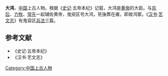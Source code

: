 '''大鸿'''，[[中国|中国]]上古人物。根据《[[史记|史记]]·五帝本纪》记载，大鸿是[[黄帝|黄帝]]的大臣。与[[风后|风后]]、[[力牧|力牧]]、[[常先|常先]]一起辅佐黄帝，鬼臾区号大鸿，死後葬在雍，即故鸿冢。《[[汉书|汉书]]·[[艺文志|艺文志]]》有鬼容区[[兵法|兵法]]三篇。

==参考文献==
*《史记·五帝本纪》
*《汉书·艺文志》

[[Category:中国上古人物|Category:中国上古人物]]